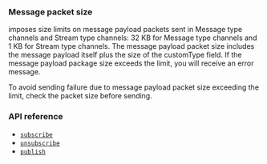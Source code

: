 <PlatformWrapper platform="linux-cpp">

### Message packet size

<Vg k="MESS_SDK" /> imposes size limits on message payload packets sent in Message type channels and Stream type channels: 32 KB for Message type channels and 1 KB for Stream type channels. The message payload packet size includes the message payload itself plus the size of the customType field. If the message payload package size exceeds the limit, you will receive an error message.

To avoid sending failure due to message payload packet size exceeding the limit, check the packet size before sending.

### API reference

- [`subscribe`](../reference/api#channelsubscribepropsag_platform)
- [`unsubscribe`](../reference/api#channelunsubscribepropsag_platform)
- [`publish`](../reference/api#messagepublishpropsag_platform)

</PlatformWrapper>
